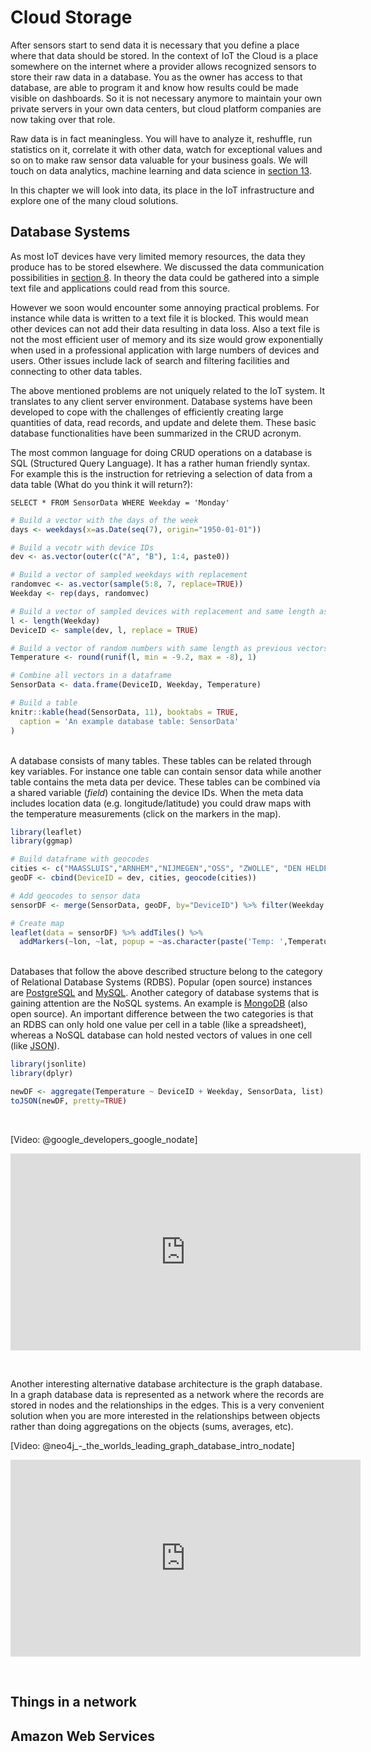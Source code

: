 # Cloud Storage {#cloud}

After sensors start to send data it is necessary that you define a place where that data should be stored. In the context of IoT the Cloud is a place somewhere on the internet where a provider allows recognized sensors to store their raw data in a database. You as the owner has access to that database, are able to program it and know how results could be made visible on dashboards. So it is not necessary anymore to maintain your own private servers in your own data centers, but cloud platform companies are now taking over that role.

Raw data is in fact meaningless. You will have to analyze it, reshuffle, run statistics on it, correlate it with other data, watch for exceptional values and so on to make raw sensor data valuable for your business goals. We will touch on data analytics, machine learning and data science in [section 13](#analytics).

In this chapter we will look into data, its place in the IoT infrastructure and explore one of the many cloud solutions.

## Database Systems
As most IoT devices have very limited memory resources, the data they produce has to be stored elsewhere. We discussed the data communication possibilities in [section 8](#communication). In theory the data could be gathered into a simple text file and applications could read from this source.

However we soon would encounter some annoying practical problems. For instance while data is written to a text file it is blocked. This would mean other devices can not add their data resulting in data loss. Also a text file is not the most efficient user of memory and its size would grow exponentially when used in a professional application with large numbers of devices and users. Other issues include lack of search and filtering facilities and connecting to other data tables.

The above mentioned problems are not uniquely related to the IoT system. It translates to any client server environment. Database systems have been developed to cope with the challenges of efficiently creating large quantities of data, read records, and update and delete them. These basic database functionalities have been summarized in the CRUD acronym.

The most common language for doing CRUD operations on a database is SQL (Structured Query Language). It has a rather human friendly syntax. For example this is the instruction for retrieving a selection of data from a data table (What do you think it will return?):
<br>
```
SELECT * FROM SensorData WHERE Weekday = 'Monday'
```

```r

# Build a vector with the days of the week
days <- weekdays(x=as.Date(seq(7), origin="1950-01-01"))

# Build a vecotr with device IDs
dev <- as.vector(outer(c("A", "B"), 1:4, paste0))

# Build a vector of sampled weekdays with replacement
randomvec <- as.vector(sample(5:8, 7, replace=TRUE))
Weekday <- rep(days, randomvec)

# Build a vector of sampled devices with replacement and same length as Weekday
l <- length(Weekday)
DeviceID <- sample(dev, l, replace = TRUE)

# Build a vector of random numbers with same length as previous vectors
Temperature <- round(runif(l, min = -9.2, max = -8), 1)

# Combine all vectors in a dataframe
SensorData <- data.frame(DeviceID, Weekday, Temperature)

# Build a table
knitr::kable(head(SensorData, 11), booktabs = TRUE,
  caption = 'An example database table: SensorData'
)
```
<br>
A database consists of many tables. These tables can be related through key variables. For instance one table can contain sensor data while another table contains the meta data per device. These tables can be combined via a shared variable (*field*) containing the device IDs. When the meta data includes location data (e.g. longitude/latitude) you could draw maps with the temperature measurements (click on the markers in the map).
<br>


```r
library(leaflet)
library(ggmap)

# Build dataframe with geocodes
cities <- c("MAASSLUIS","ARNHEM","NIJMEGEN","OSS", "ZWOLLE", "DEN HELDER", "GOES", "WAALWIJK")
geoDF <- cbind(DeviceID = dev, cities, geocode(cities))

# Add geocodes to sensor data
sensorDF <- merge(SensorData, geoDF, by="DeviceID") %>% filter(Weekday == 'Monday')

# Create map
leaflet(data = sensorDF) %>% addTiles() %>%
  addMarkers(~lon, ~lat, popup = ~as.character(paste('Temp: ',Temperature)))
```

<br>
Databases that follow the above described structure belong to the category of Relational Database Systems (RDBS). Popular (open source) instances are [PostgreSQL](https://www.postgresql.org/) and [MySQL](https://www.mysql.com/). Another category of database systems that is gaining attention are the NoSQL systems. An example is [MongoDB](https://www.mongodb.com/) (also open source). An important difference between the two categories is that an RDBS can only hold one value per cell in a table (like a spreadsheet), whereas a NoSQL database can hold nested vectors of values in one cell (like [JSON](http://www.json.org/)).
<br>

```r
library(jsonlite)
library(dplyr)

newDF <- aggregate(Temperature ~ DeviceID + Weekday, SensorData, list) %>% filter(Weekday == 'Monday')
toJSON(newDF, pretty=TRUE)
```
<br>

[Video: @google_developers_google_nodate]

<iframe width="560" height="315" src="https://www.youtube.com/embed/rRoy6I4gKWU" frameborder="0" allowfullscreen></iframe>
<br>

Another interesting alternative database architecture is the graph database. In a graph database data is represented as a network where the records are stored in nodes and the relationships in the edges. This is a very convenient solution when you are more interested in the relationships between objects rather than doing aggregations on the objects (sums, averages, etc).
<br>

[Video: @neo4j_-_the_worlds_leading_graph_database_intro_nodate]

<iframe width="560" height="315" src="https://www.youtube.com/embed/83P81ebgCxA" frameborder="0" allowfullscreen></iframe>
<br>


## Things in a network

## Amazon Web Services



